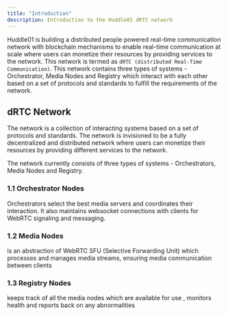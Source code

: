 ```yaml
---
title: "Introduction"
description: Introduction to the Huddle01 dRTC network
---
```


Huddle01 is building a distributed people powered real-time communication network with blockchain mechanisms to enable real-time communication at scale
where users can monetize their resources by providing services to the network. This network is termed as `dRTC (distributed Real-Time Communication)`.
This network contains three types of systems - Orchestrator, Media Nodes and Registry which interact with each other based on a set of 
protocols and standards to fulfill the requirements of the network.

## dRTC Network
The network is a collection of interacting systems based on a set of protocols and standards. The network is invisioned to be a fully decentralized
and distributed network where users can monetize their resources by providing different services to the network.

The network currently consists of three types of systems - Orchestrators, Media Nodes and Registry.

### 1.1 Orchestrator Nodes
Orchestrators select the best media servers and coordinates their interaction. It also maintains websocket connections 
with clients for WebRTC signaling and messaging.

### 1.2 Media Nodes
is an abstraction of WebRTC SFU (Selective Forwarding Unit) which processes and manages media streams, 
ensuring media communication between clients

### 1.3 Registry Nodes
keeps track of all the media nodes which are available for use , monitors health and reports back on any abnormalities
